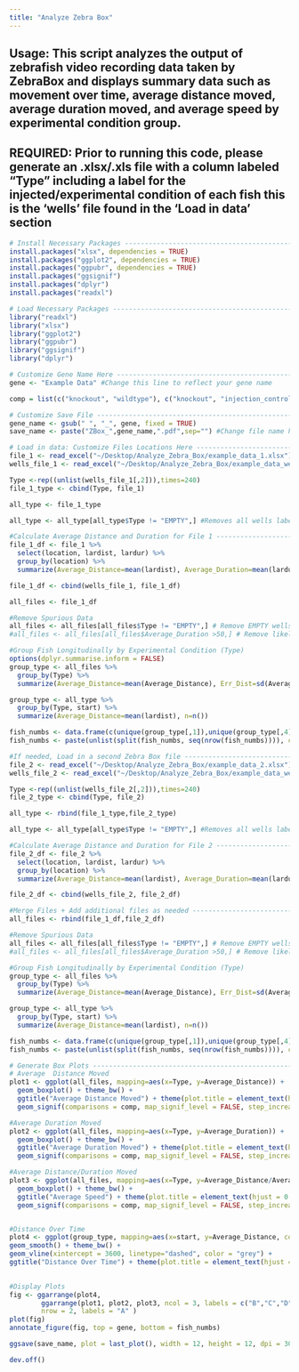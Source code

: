 ```yaml
---
title: "Analyze Zebra Box"
---
```

## Usage: This script analyzes the output of zebrafish video recording data taken by ZebraBox and displays summary data such as movement over time, average distance moved, average duration moved, and average speed by experimental condition group. 

## REQUIRED: Prior to running this code, please generate an .xlsx/.xls file with a column labeled "Type" including a label for the injected/experimental condition of each fish this is the 'wells' file found in the 'Load in data' section

```r
# Install Necessary Packages -------------------------------------------------
install.packages("xlsx", dependencies = TRUE)
install.packages("ggplot2", dependencies = TRUE)
install.packages("ggpubr", dependencies = TRUE)
install.packages("ggsignif")
install.packages("dplyr")
install.packages("readxl")
```

```r
# Load Necessary Packages -------------------------------------------------
library("readxl")
library("xlsx")
library("ggplot2")
library("ggpubr")
library("ggsignif")
library("dplyr")
```

```r
# Customize Gene Name Here ------------------------------------------------
gene <- "Example Data" #Change this line to reflect your gene name

comp = list(c("knockout", "wildtype"), c("knockout", "injection_control"), c("injection_control", "wildtype")) #Designate which fish experimental condition group you would like to compare for p-value calculation

# Customize Save File -----------------------------------------------------
gene_name <- gsub(" ", "_", gene, fixed = TRUE)
save_name <- paste("ZBox_",gene_name,".pdf",sep="") #Change file name here - default save will be "FishInspector_gene.pdf"
```

```r
# Load in data: Customize Files Locations Here ----------------------------
file_1 <- read_excel("~/Desktop/Analyze_Zebra_Box/example_data_1.xlsx") #Change this line to your own file path
wells_file_1 <- read_excel("~/Desktop/Analyze_Zebra_Box/example_data_wells_1.xls") #Please provide an .xlsx/.xls file with well designations and fish experimental condition group (ex: A1 wildtype)

Type <-rep((unlist(wells_file_1[,2])),times=240)
file_1_type <- cbind(Type, file_1)

all_type <- file_1_type 

all_type <- all_type[all_type$Type != "EMPTY",] #Removes all wells labeled as 'EMPTY'
```

```r
#Calculate Average Distance and Duration for File 1 ----------------------
file_1_df <- file_1 %>%
  select(location, lardist, lardur) %>%
  group_by(location) %>%
  summarize(Average_Distance=mean(lardist), Average_Duration=mean(lardur))

file_1_df <- cbind(wells_file_1, file_1_df)

all_files <- file_1_df 

#Remove Spurious Data
all_files <- all_files[all_files$Type != "EMPTY",] # Remove EMPTY wells
#all_files <- all_files[all_files$Average_Duration >50,] # Remove likely dead fish

#Group Fish Longitudinally by Experimental Condition (Type)
options(dplyr.summarise.inform = FALSE)
group_type <- all_files %>%
  group_by(Type) %>%
  summarize(Average_Distance=mean(Average_Distance), Err_Dist=sd(Average_Distance)/sqrt(n()), Average_Duration=mean(Average_Duration), Err_Dur=sd(Average_Duration)/sqrt(n()), Distance_Duration=mean(Average_Distance/Average_Duration), Err_Dist_Durr=sd(Average_Distance/Average_Duration)/sqrt(n()), n = n()) 

group_type <- all_type %>%
  group_by(Type, start) %>%
  summarize(Average_Distance=mean(lardist), n=n())

fish_numbs <- data.frame(c(unique(group_type[,1]),unique(group_type[,4])))
fish_numbs <- paste(unlist(split(fish_numbs, seq(nrow(fish_numbs)))), collapse = " ")
```

```r
#If needed, Load in a second Zebra Box file ---------------------------
file_2 <- read_excel("~/Desktop/Analyze_Zebra_Box/example_data_2.xlsx")
wells_file_2 <- read_excel("~/Desktop/Analyze_Zebra_Box/example_data_wells_2.xls")

Type <-rep((unlist(wells_file_2[,2])),times=240)
file_2_type <- cbind(Type, file_2)

all_type <- rbind(file_1_type,file_2_type) 

all_type <- all_type[all_type$Type != "EMPTY",] #Removes all wells labeled as 'EMPTY'
```

```r
#Calculate Average Distance and Duration for File 2 ----------------------
file_2_df <- file_2 %>%
  select(location, lardist, lardur) %>%
  group_by(location) %>%
  summarize(Average_Distance=mean(lardist), Average_Duration=mean(lardur))

file_2_df <- cbind(wells_file_2, file_2_df)

#Merge Files + Add additional files as needed ---------------------------
all_files <- rbind(file_1_df,file_2_df) 

#Remove Spurious Data
all_files <- all_files[all_files$Type != "EMPTY",] # Remove EMPTY wells
#all_files <- all_files[all_files$Average_Duration >50,] # Remove likely dead fish

#Group Fish Longitudinally by Experimental Condition (Type)
group_type <- all_files %>%
  group_by(Type) %>%
  summarize(Average_Distance=mean(Average_Distance), Err_Dist=sd(Average_Distance)/sqrt(n()), Average_Duration=mean(Average_Duration), Err_Dur=sd(Average_Duration)/sqrt(n()), Distance_Duration=mean(Average_Distance/Average_Duration), Err_Dist_Durr=sd(Average_Distance/Average_Duration)/sqrt(n()), n = n()) 

group_type <- all_type %>%
  group_by(Type, start) %>%
  summarize(Average_Distance=mean(lardist), n=n())

fish_numbs <- data.frame(c(unique(group_type[,1]),unique(group_type[,4])))
fish_numbs <- paste(unlist(split(fish_numbs, seq(nrow(fish_numbs)))), collapse = " ")
```

```r
# Generate Box Plots ------------------------------------------------------
# Average  Distance Moved
plot1 <- ggplot(all_files, mapping=aes(x=Type, y=Average_Distance)) +
  geom_boxplot() + theme_bw() + 
  ggtitle("Average Distance Moved") + theme(plot.title = element_text(hjust = 0.5)) + ylab("Distance") + xlab("") + 
  geom_signif(comparisons = comp, map_signif_level = FALSE, step_increase = 0.1)

#Average Duration Moved
plot2 <- ggplot(all_files, mapping=aes(x=Type, y=Average_Duration)) +
  geom_boxplot() + theme_bw() + 
  ggtitle("Average Duration Moved") + theme(plot.title = element_text(hjust = 0.5)) + ylab("Duration") + xlab("") + 
  geom_signif(comparisons = comp, map_signif_level = FALSE, step_increase = 0.1)

#Average Distance/Duration Moved
plot3 <- ggplot(all_files, mapping=aes(x=Type, y=Average_Distance/Average_Duration )) +
  geom_boxplot() + theme_bw() + 
  ggtitle("Average Speed") + theme(plot.title = element_text(hjust = 0.5)) + ylab("Distance/Duration") + xlab("") + 
  geom_signif(comparisons = comp, map_signif_level = FALSE, step_increase = 0.1)


#Distance Over Time
plot4 <- ggplot(group_type, mapping=aes(x=start, y=Average_Distance, color=Type))+
geom_smooth() + theme_bw() + 
geom_vline(xintercept = 3600, linetype="dashed", color = "grey") +
ggtitle("Distance Over Time") + theme(plot.title = element_text(hjust = 0.5)) + ylab("Distance Moved") + xlab("Time (seconds)")
  

#Display Plots
fig <- ggarrange(plot4,                                     
        ggarrange(plot1, plot2, plot3, ncol = 3, labels = c("B","C","D")),
        nrow = 2, labels = "A" )
plot(fig)
annotate_figure(fig, top = gene, bottom = fish_numbs)

ggsave(save_name, plot = last_plot(), width = 12, height = 12, dpi = 300) #Change dimensions of saved PDF here

dev.off()          
```
